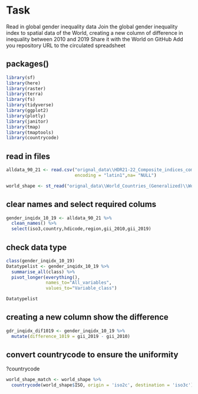 # Task

Read in global gender inequality data
Join the global gender inequality index to spatial data of the World, creating a new column of difference in inequality between 2010 and 2019
Share it with the World on GitHub
Add you repository URL to the circulated spreadsheet


## packages()
```r
library(sf)
library(here)
library(raster)
library(terra)
library(fs)
library(tidyverse)
library(ggplot2)
library(plotly)
library(janitor)
library(tmap)
library(tmaptools)
library(countrycode)
```
## read in files
```r
alldata_90_21 <- read.csv("orignal_data\\HDR21-22_Composite_indices_complete_time_series.csv",header = TRUE, sep = ",",
                          encoding = "latin1",na= "NULL")

world_shape <- st_read("orignal_data\\World_Countries_(Generalized)\\World_Countries__Generalized_.shp")
```
## clear names and select required colums
```r
gender_inqidx_10_19 <- alldata_90_21 %>%
  clean_names() %>% 
  select(iso3,country,hdicode,region,gii_2010,gii_2019)
```
## check data type
```r
class(gender_inqidx_10_19)
Datatypelist <- gender_inqidx_10_19 %>%  
  summarise_all(class) %>% 
  pivot_longer(everything(), 
               names_to="All_variables", 
               values_to="Variable_class")

Datatypelist

```
## creating a new column show the difference
```r
gdr_inqidx_dif1019 <- gender_inqidx_10_19 %>%
  mutate(difference_1019 = gii_2019 - gii_2010)
```
## convert countrycode to ensure the uniformity
?countrycode
```r
world_shape_match <- world_shape %>% 
  countrycode(world_shape$ISO, origin = 'iso2c', destination = 'iso3c')
```






